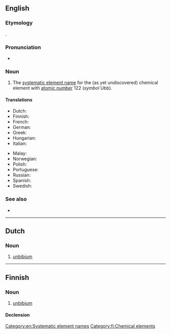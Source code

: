==English==
{{Systematic element names|en|Ubb|unbiunium|Ubu|unbitrium|Ubt}}

===Etymology===
{{w|Systematic element name}}.

===Pronunciation===
* {{IPA|en|/ˌʌnˈbɪbi.əm/}}

===Noun===
{{en-noun|-}}

# The [[systematic element name]] for the (as yet undiscovered) chemical element with [[atomic number]] 122 (''symbol'' Ubb). [[Category:en:Systematic element names]]

====Translations====
{{trans-top|element}}
* Dutch: {{t|nl|unbibium|n}}
* Finnish: {{t+|fi|unbibium}}
* French: {{t+|fr|unbibium|m}}
* German: {{t+|de|Unbibium|n}}
* Greek: {{t|el|ουνμπίπιο|n}}
* Hungarian: {{t|hu|unbibium}}
* Italian: {{t|it|unbibio|m}}
{{trans-mid}}
* Malay: {{t|ms|unbibium}}
* Norwegian: {{t|no|unbibium}}
* Polish: {{t+|pl|unbibium|m}}
* Portuguese: {{t|pt|unbíbio|m}}
* Russian: {{t|ru|унби́бий|m}}
* Spanish: {{t+|es|unbibio|m}}
* Swedish: {{t|sv|unbibium}}
{{trans-bottom}}

===See also===
* {{pedia}}

----

==Dutch==
{{elements|nl|Ubb|unbiunium|Ubu|unbitrium|Ubt}}

===Noun===
{{nl-noun|n|-|-}}

# [[#English|unbibium]]

----

==Finnish==
{{wikipedia|lang=fi}}

===Noun===
{{head|fi|noun}}

# [[#English|unbibium]]

====Declension====
{{fi-decl-risti|n=sg|unbibium|||a|i=0}}

[[Category:fi:Chemical elements]]